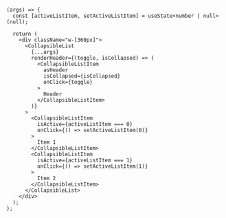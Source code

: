 
<CollapsibleList />

```tsx
(args) => {
  const [activeListItem, setActiveListItem] = useState<number | null>(null);

  return (
    <div className="w-[360px]">
      <CollapsibleList
        {...args}
        renderHeader={(toggle, isCollapsed) => (
          <CollapsibleListItem
            asHeader
            isCollapsed={isCollapsed}
            onClick={toggle}
          >
            Header
          </CollapsibleListItem>
        )}
      >
        <CollapsibleListItem
          isActive={activeListItem === 0}
          onClick={() => setActiveListItem(0)}
        >
          Item 1
        </CollapsibleListItem>
        <CollapsibleListItem
          isActive={activeListItem === 1}
          onClick={() => setActiveListItem(1)}
        >
          Item 2
        </CollapsibleListItem>
      </CollapsibleList>
    </div>
  );
};
```
